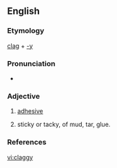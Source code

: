 ==English==

===Etymology===
[[clag]] + [[-y]]

===Pronunciation===
* {{IPA|klæɡiː}}

===Adjective===
{{en-adj|claggier|claggiest}}

# {{context|of a roof in a mine to which coal clings|lang=en}} [[adhesive]]
# sticky or tacky, of mud, tar, glue.

===References===
{{Webster 1913}}

[[vi:claggy]]